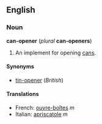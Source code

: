 ==English==
===Noun===
'''can-opener''' (''plural'' '''can-openers''')

#An implement for opening [[can]]s.

====Synonyms====
*[[tin-opener]] (''British'')

====Translations====
*French: [[ouvre-boîtes]] ''m''
*Italian: [[apriscatole]] ''m''